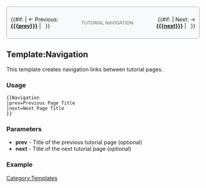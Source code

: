 <includeonly><div style="background: #f8f9fa; border: 1px solid #a2a9b1; border-radius: 5px; padding: 10px; margin: 20px 0; display: flex; justify-content: space-between; align-items: center;">
<div style="text-align: left;">
{{#if: {{{prev|}}} | 
<span style="font-size: 14px;">← Previous:</span><br>
<strong>[[ {{{prev}}} ]]</strong>
| &nbsp; }}
</div>
<div style="text-align: center;">
<span style="font-size: 12px; color: #666;">TUTORIAL NAVIGATION</span>
</div>
<div style="text-align: right;">
{{#if: {{{next|}}} | 
<span style="font-size: 14px;">Next: →</span><br>
<strong>[[ {{{next}}} ]]</strong>
| &nbsp; }}
</div>
</div></includeonly><noinclude>
== Template:Navigation ==

This template creates navigation links between tutorial pages.

=== Usage ===

<pre>
{{Navigation
|prev=Previous Page Title
|next=Next Page Title
}}
</pre>

=== Parameters ===

* '''prev''' - Title of the previous tutorial page (optional)
* '''next''' - Title of the next tutorial page (optional)

=== Example ===

{{Navigation
|prev=Getting Started with GitHub
|next=Creating Your First Pull Request
}}

[[Category:Templates]]
</noinclude>